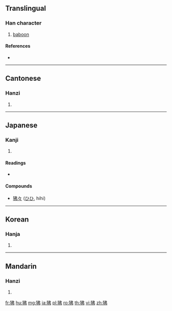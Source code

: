 {{character info/new}}
==Translingual==

===Han character===
{{Han char|rn=94|rad=犬|as=05|sn=8|four=45227|canj=KHLLN}}

# [[baboon]]

====References====
* {{Han ref|kx=0709.050|dkj=20338|dj=1121.150|hdz=21342.050|uh=72D2|ud=29394|bh=CD61|bd=52577}}

----

==Cantonese==

===Hanzi===
{{yue-hanzi|jyut=|y=fei6}}

# {{defn|lang=yue|sort=犬05}}

----

==Japanese==

===Kanji===
{{ja-kanji|grade=|rs=犬05}}

# {{defn|lang=ja|sort=犬05}}

====Readings====
* {{ja-readings|goon=[[ひ]] (hi)|kanon=[[ひ]] (hi)}}

====Compounds====
* [[狒々]] ([[ひひ]], hihi)

----

==Korean==

===Hanja===
{{ko-hanja|hangeul=비|eumhun=|rv=bi|mr=pi|y=pi}}

# {{defn|lang=ko|sort=犬05}}

----

==Mandarin==

===Hanzi===
{{cmn-hanzi|pin=[[fèi]] ([[fei4]])|wg=fei<sup>4</sup>}}

# {{defn|lang=cmn|sort=犬05}}

[[fr:狒]]
[[hu:狒]]
[[mg:狒]]
[[ja:狒]]
[[pl:狒]]
[[ro:狒]]
[[th:狒]]
[[vi:狒]]
[[zh:狒]]